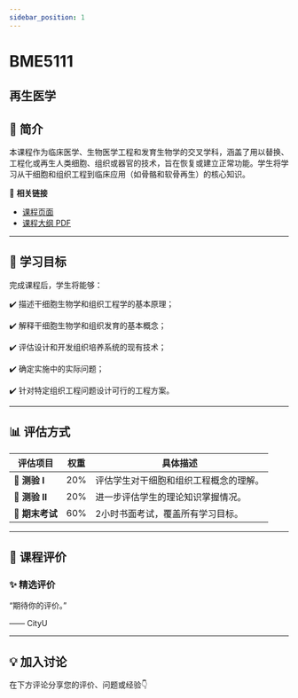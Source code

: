 ```yaml
---
sidebar_position: 1
---
```


# BME5111
## 再生医学

## **📘 简介**
本课程作为临床医学、生物医学工程和发育生物学的交叉学科，涵盖了用以替换、工程化或再生人类细胞、组织或器官的技术，旨在恢复或建立正常功能。学生将学习从干细胞和组织工程到临床应用（如骨骼和软骨再生）的核心知识。

🔗 **相关链接**
- [课程页面](https://www.cityu.edu.hk/catalogue/pg/202425/course/BME5111.htm)
- [课程大纲 PDF](https://www.cityu.edu.hk/catalogue/pg/202425/course/BME5111.pdf)

---

## **🎯 学习目标**

完成课程后，学生将能够：

✔️ 描述干细胞生物学和组织工程学的基本原理；

✔️ 解释干细胞生物学和组织发育的基本概念；

✔️ 评估设计和开发组织培养系统的现有技术；

✔️ 确定实施中的实际问题；

✔️ 针对特定组织工程问题设计可行的工程方案。

---

## **📊 评估方式**

| **评估项目**          | **权重** | **具体描述**                                                                                       |
|----------------------|---------|---------------------------------------------------------------------------------------------------|
| **📄 测验 I**          | 20%     | 评估学生对干细胞和组织工程概念的理解。                                                             |
| **📄 测验 II**         | 20%     | 进一步评估学生的理论知识掌握情况。                                                                 |
| **📄 期末考试**        | 60%     | 2小时书面考试，覆盖所有学习目标。                                                                  |

---

## **💬 课程评价**

### ✨ **精选评价**
<div className={commentStyles.commentBox}>
    <p className={commentStyles.commentText}>
        “期待你的评价。”
    </p>
    <p className={commentStyles.commentAuthor}>—— CityU</p>
</div>

---

## **💡 加入讨论**

在下方评论分享您的评价、问题或经验👇
<Utterances />